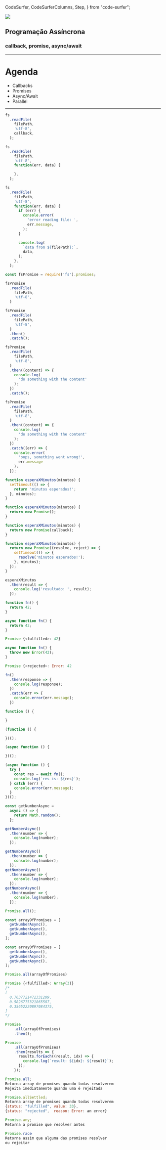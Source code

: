   CodeSurfer,
  CodeSurferColumns,
  Step,
} from "code-surfer";



<Block>
  <Block centralized>
    <Image
      src="https://i.ibb.co/9cFPyxm/js.png"
      height={300}
      width={300}
    />
  </Block>
  <h2>Programação Assíncrona</h2>
  <h3>callback, promise, async/await</h3>
</Block>

---

# Agenda
- Callbacks
- Promises
- Async/Await
- Parallel

---

<CodeSurfer>

```js title="Callbacks"
fs
  .readFile(
    filePath,
    'utf-8',
    callback,
  );
```

```js title="Callbacks"
fs
  .readFile(
    filePath,
    'utf-8',
    function(err, data) {

    },
  );
```

```js title="Callbacks"
fs
  .readFile(
    filePath,
    'utf-8',
    function(err, data) {
      if (err) {
        console.error(
          'error reading file: ',
          err.message,
        );
      }

      console.log(
        `data from ${filePath}:`,
        data,
      );
    },
  );
```

```js title="Promises"
const fsPromise = require('fs').promises;
```

```js title="Promises"
fsPromise
  .readFile(
    filePath,
    'utf-8',
  )
```

```js title="Promises"
fsPromise
  .readFile(
    filePath,
    'utf-8',
  )
  .then()
  .catch();
```

```js title="Promises"
fsPromise
  .readFile(
    filePath,
    'utf-8',
  )
  .then((content) => {
    console.log(
      'do something with the content'
    );
  })
  .catch();
```

```js title="Promises"
fsPromise
  .readFile(
    filePath,
    'utf-8',
  )
  .then((content) => {
    console.log(
      'do something with the content'
    );
  })
  .catch((err) => {
    console.error(
      'oops, something went wrong!',
      err.message
    );
  });
```

```js title="Promises"
function esperaXMinutos(minutos) {
  setTimeout(() => {
    return 'minutos esperados!';
  }, minutos);
}
```

```js title="Promises"
function esperaXMinutos(minutos) {
  return new Promise();
}
```

```js title="Promises"
function esperaXMinutos(minutos) {
  return new Promise(callback);
}
```

```js title="Promises"
function esperaXMinutos(minutos) {
  return new Promise((resolve, reject) => {
    setTimeout(() => {
      resolve('minutos esperados!');
    }, minutos);
  });
}
```

```js title="Promises"
esperaXMinutos
  .then(result => {
    console.log('resultado: ', result);
  });
```

```js title="Async/Await"
function fn() {
  return 42;
}
```

```js title="Async/Await"
async function fn() {
  return 42;
}
```

```js title="Async/Await"
Promise {<fulfilled>: 42}
```

```js title="Async/Await"
async function fn() {
  throw new Error(42);
}
```

```js title="Async/Await"
Promise {<rejected>: Error: 42
```

```js title="Async/Await"
fn()
  .then(response => {
    console.log(response);
  })
  .catch(err => {
    console.error(err.message);
  })
```

```js title="Async/Await"
function () {

}
```

```js title="Async/Await"
(function () {

})();
```

```js title="Async/Await"
(async function () {

})();
```

```js title="Async/Await"
(async function () {
  try {
    const res = await fn();
    console.log(`res is: ${res}`);
  } catch (err) {
    console.error(err.message);
  }
})();
```

```js title="Parallel"
const getNumberAsync =
  async () => {
    return Math.random();
  };
```

```js title="Parallel"
getNumberAsync()
  .then(number => {
    console.log(number);
  });
```

```js title="Parallel"
getNumberAsync()
  .then(number => {
    console.log(number);
  });
getNumberAsync()
  .then(number => {
    console.log(number);
  });
getNumberAsync()
  .then(number => {
    console.log(number);
  });
```

```js title="Parallel"
Promise.all();
```

```js title="Parallel"
const arrayOfPromises = [
  getNumberAsync(),
  getNumberAsync(),
  getNumberAsync(),
];
```

```js title="Parallel"
const arrayOfPromises = [
  getNumberAsync(),
  getNumberAsync(),
  getNumberAsync(),
];

Promise.all(arrayOfPromises)
```

```js title="Parallel"
Promise {<fulfilled>: Array(3)}
/*
[
  0.7637721472331209,
  0.5826775321865587,
  0.35652220897084375,
]
*/
```

```js title="Parallel"
Promise
    .all(arrayOfPromises)
    .then();
```

```js title="Parallel"
Promise
    .all(arrayOfPromises)
    .then(results => {
      results.forEach((result, idx) => {
        console.log(`result: ${idx}: ${result}`);
      });
    });
```

```js title="Parallel"
Promise.all;
Retorna array de promises quando todas resolverem
Rejeita imediatamente quando uma é rejeitada
```

```js title="Parallel"
Promise.allSettled;
Retorna array de promises quando todas resolverem
{status: "fulfilled", value: 33},
{status: "rejected",  reason: Error: an error}
```

```js title="Parallel"
Promise.any;
Retorna a promise que resolver antes
```

```js title="Parallel"
Promise.race
Retorna assim que alguma das promises resolver
ou rejeitar
```

</CodeSurfer>
